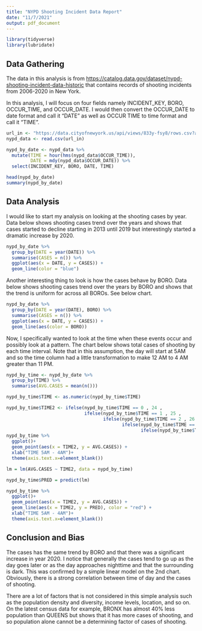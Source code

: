 ---
title: "NYPD Shooting Incident Data Report"
date: "11/7/2021"
output: pdf_document
---

```{r lib, include=FALSE}
library(tidyverse)
library(lubridate)
```

## Data Gathering
The data in this analysis is from <https://catalog.data.gov/dataset/nypd-shooting-incident-data-historic> that contains records of shooting incidents from 2006-2020 in New York.

In this analysis, I will focus on four fields namely INCIDENT_KEY, BORO, OCCUR_TIME, and OCCUR_DATE. I would then convert the OCCUR_DATE to date format and call it "DATE" as well as OCCUR TIME to time format and call it "TIME".
```{r Select_data}

url_in <- "https://data.cityofnewyork.us/api/views/833y-fsy8/rows.csv?accessType=DOWNLOAD"
nypd_data <- read.csv(url_in)

nypd_by_date <- nypd_data %>%
  mutate(TIME = hour(hms(nypd_data$OCCUR_TIME)),
         DATE = mdy(nypd_data$OCCUR_DATE)) %>%
  select(INCIDENT_KEY, BORO, DATE, TIME)

head(nypd_by_date)
summary(nypd_by_date)
```
## Data Analysis

I would like to start my analysis on looking at the shooting cases by year.\
Data below shows shooting cases trend over the years and shows that cases started to decline starting in 2013 until 2019 but interestingly started a dramatic increase by 2020.

```{r year, message = FALSE}
nypd_by_date %>% 
  group_by(DATE = year(DATE)) %>%
  summarise(CASES = n()) %>% 
  ggplot(aes(x = DATE, y = CASES)) +
  geom_line(color = "blue")
```

Another interesting thing to look is how the cases behave by BORO. Data below shows shooting cases trend over the years by BORO and shows that the trend is uniform for across all BOROs. See below chart.

```{r year_by_boro, message = FALSE}
nypd_by_date %>% 
  group_by(DATE = year(DATE), BORO) %>%
  summarise(CASES = n()) %>% 
  ggplot(aes(x = DATE, y = CASES)) +
  geom_line(aes(color = BORO))
```

Now, I specifically wanted to look at the time when these events occur and possibly look at a pattern. The chart below shows total cases of shooting by each time interval. Note that in this assumption, the day will start at 5AM and so the time column had a little transformation to make 12 AM to 4 AM greater than 11 PM.

```{r by_time, message = FALSE}
nypd_by_time <- nypd_by_date %>%
  group_by(TIME) %>%
  summarise(AVG.CASES = mean(n()))

nypd_by_time$TIME <- as.numeric(nypd_by_time$TIME)

nypd_by_time$TIME2 <- ifelse(nypd_by_time$TIME == 0 , 24 ,
                             ifelse(nypd_by_time$TIME == 1 , 25 , 
                                    ifelse(nypd_by_time$TIME == 2 , 26 , 
                                           ifelse(nypd_by_time$TIME == 3 , 27 , 
                                                  ifelse(nypd_by_time$TIME == 4 , 28, nypd_by_time$TIME)))))
nypd_by_time %>%
  ggplot()+
  geom_point(aes(x = TIME2, y = AVG.CASES)) +
  xlab("TIME 5AM - 4AM")+
  theme(axis.text.x=element_blank())
```



```{r pred, message = FALSE}
lm = lm(AVG.CASES ~ TIME2, data = nypd_by_time)  

nypd_by_time$PRED = predict(lm)

nypd_by_time %>%
  ggplot()+
  geom_point(aes(x = TIME2, y = AVG.CASES)) +
  geom_line(aes(x = TIME2, y = PRED), color = "red") +
  xlab("TIME 5AM - 4AM")+
  theme(axis.text.x=element_blank())
```

## Conclusion and Bias


The cases has the same trend by BORO and that there was a significant increase in year 2020. I notice that generally the cases tend to go up as the day goes later or as the day approaches nighttime and that the surrounding is dark. This was confirmed by a simple linear model on the 2nd chart. Obviously, there is a strong correlation between time of day and the cases of shooting.

There are a lot of factors that is not considered in this simple analysis such as the population density and diversity, income levels, location, and so on.  On the latest census data for example, BRONX has almost 40% less population than QUEENS but shows that it has more cases of shooting, and so population alone cannot be a determining factor of cases of shooting. 
